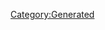 {{Texts/Music
 |ID=37
 |MusicName=ギラギラサマー (^ω^)ノ
 |OfficialName=ギラギラサマー (^ω^)ノ
 |VocalName=シェリル・ノーム starring May'n
 |VocalNameLF=シェリル・ノーム starring May'n
 |Description=作品：劇場版マクロスF〜イツワリノウタヒメ〜

歌手：シェリル・ノーム starring May'n

作詞：Gabriela Robin、富永恵介
作曲：菅野よう子
 |BuyURL=https://recochoku.jp/song/S20279292/
 |StoryDesc=慰安旅行のためマヤン島を訪れたS.M.Sのメンバー。
みな水着に着替え、戦いを忘れてリゾートを満喫していた。

空も海も風も、気候はまさに夏真っ盛り。
街頭ではシェリルのCMが大々的に放映されていて、
照りつける太陽に負けない存在感を放っていた。
 |StoryTitle=「わたしの肌を守りなさい！」
 |BannerId=0
 |AnmStoreURL=
}}
[[Category:Generated]]

